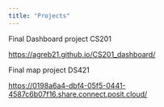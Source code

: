 ```yaml
---
title: "Projects"
---
```


Final Dashboard project CS201

<https://agreb21.github.io/CS201_dashboard/>

Final map project DS421

<https://0198a6a4-dbf4-05f5-0441-4587c6b07f16.share.connect.posit.cloud/>
